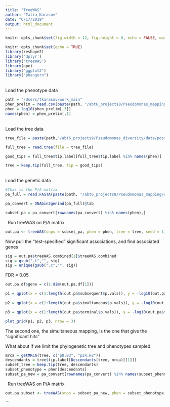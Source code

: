 ```yaml
---
title: "TreeWAS"
author: "Talia_Karasov"
date: "6/17/2019"
output: html_document
---
```


```r
knitr::opts_chunk$set(fig.width = 12, fig.height = 8, echo = FALSE, warning = FALSE, message = FALSE, cache = TRUE)
```

```r
knitr::opts_chunk$set(echo = TRUE)
library(reshape2)
library('dplyr')
library('treeWAS')
library(ape)
library("ggplot2")
library("phangorn")
```

\
Load the phenotype data
```r
path = "/Users/tkarasov/work_main"
phen_prelim = read.csv(paste(path, "/abt6_projects8/Pseudomonas_mapping/data/mapping/emma/strain.pheno", sep=""), header = F, sep ="\t")
phen = log10(phen_prelim[,3])
names(phen) = phen_prelim[,1]
```

\
Load the tree data
```r
tree_file = paste(path,"/abt6_projects9/Pseudomonas_diversity/data/post_assembly_analysis/pan_genome/Ta1524/vis/strain_tree.nwk", sep="")

full_tree = read.tree(file = tree_file)

good_tips = full_tree$tip.label[full_tree$tip.label %in% names(phen)]

tree = keep.tip(full_tree, tip = good_tips)
```

\
Load the genetic data
```r
#This is the P/A matrix
pa_full = read.FASTA(paste(path, "/abt6_projects8/Pseudomonas_mapping/code_Pseudomonas_mapping_git/input/genePresence.fasta", sep = ""))

pa_convert = DNAbin2genind(pa_full)@tab

subset_pa = pa_convert[rownames(pa_convert) %in% names(phen),]


```


\ 
Run treeWAS on P/A matrix
```r
out.pa <- treeWAS(snps = subset_pa, phen = phen, tree = tree, seed = 1, p.value.correct = "FDR", p.value = 0.01)
```

Now pull the "test-specified" significant associations, and find associated genes
```r
sig = out.pa$treeWAS.combined[1]$treeWAS.combined
sig = gsub(".t","", sig)
sig = unique(gsub(".c","", sig))

```

FDR = 0.05
```r
out.pa.df$gene = c(1:dim(out.pa.df[1]))

p1 = qplot(x = c(1:length(out.pa$subsequent$p.vals)), y = -log10(out.pa$subsequent$p.vals)) + theme_bw() + xlab("Gene Order") + ylab("-log10(p-value)")
            
p2 = qplot(x = c(1:length(out.pa$simultaneous$p.vals)), y = -log10(out.pa$simultaneous$p.vals)) + theme_bw() + xlab("Gene Order") + ylab("-log10(p-value)")

p3 = qplot(x = c(1:length(out.pa$terminal$p.vals)), y = -log10(out.pa$terminal$p.vals)) + theme_bw() + xlab("Gene Order") + ylab("-log10(p-value)")

plot_grid(p1, p2, p3, nrow = 3)
```

The second one, the simultaneous mapping, is the one that give the "significant hits"

What about if we limit the phylogenetic tree and phenotypes sampled:

```r
mrca = getMRCA(tree, c("p8.B3", "p24.H2"))
descendants = tree$tip.label[Descendants(tree, mrca)[[1]]]
subset_tree = keep.tip(tree, descendants)
subset_phenotype = phen[descendants]
subset_pa_new = pa_convert[rownames(pa_convert) %in% names(subset_phenotype),]
```

\ 
Run treeWAS on P/A matrix
```r
out.pa.subset <- treeWAS(snps = subset_pa_new, phen = subset_phenotype, tree = subset_tree, seed = 1, p.value.correct = "FDR", p.value = 0.01)
```
```
